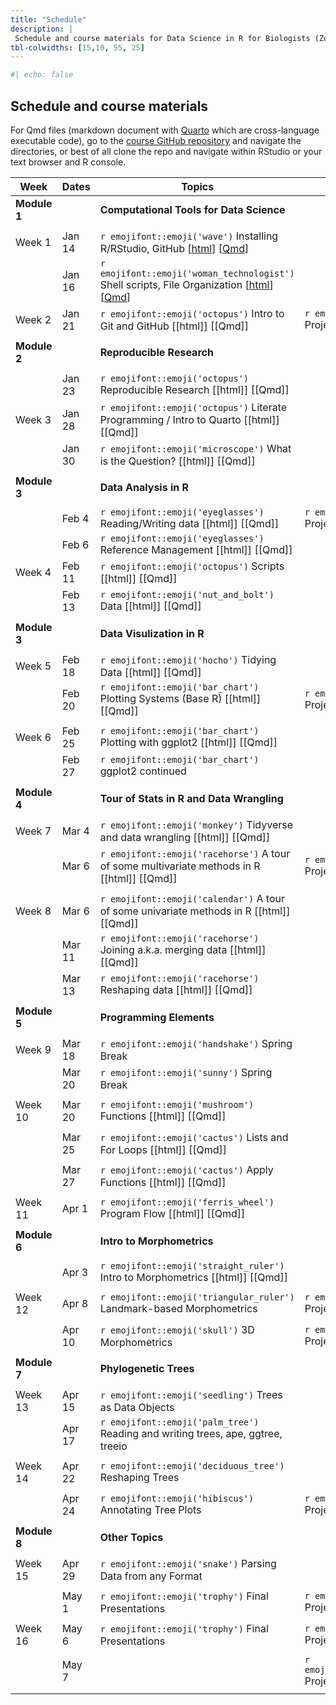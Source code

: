 ```yaml
---
title: "Schedule"
description: |
 Schedule and course materials for Data Science in R for Biologists (Zool 710 Spring 2025).
tbl-colwidths: [15,10, 55, 25]
---
```

```r
#| echo: false
```

## Schedule and course materials

For Qmd files (markdown document with [Quarto](https://quarto.org/docs/authoring/markdown-basics.html) which are cross-language executable code), go to the [course GitHub repository](https://github.com/mbutler808/mbutler808.github.io/) and navigate the directories, or best of all clone the repo and navigate within RStudio or your text browser and R console.  


::: column-page
| Week         | Dates   | Topics | Projects |     |
|---------------|---------------|---------------|---------------|---------------|
| **Module 1** |         | **Computational Tools for Data Science** |||
||||||
| Week 1       | Jan 14  | `r emojifont::emoji('wave')` Installing R/RStudio, GitHub \[[html](posts/2025-01-14-the-big-picture/)\] \[[Qmd](https://github.com/mbutler808/rclass-2025/tree/main/posts/2025-01-14-the-big-picture/index.qmd)\] |  ||
|              | Jan 16  | `r emojifont::emoji('woman_technologist')` Shell scripts, File Organization \[[html](posts/2025-01-16-your-computer-filesystems/index.qmd)\] \[[Qmd](https://github.com/mbutler808/rclass-2025/tree/main/posts/2025-01-16-your-computer-filesystems/index.qmd)\] |||
| Week 2       | Jan 21 | `r emojifont::emoji('octopus')`  Intro to Git and GitHub \[[html]\] \[[Qmd]\] |  `r emojifont::emoji('palm_tree')` Project 0 \[[html](projects/2025-01-14-project-0/index.qmd)\] \[[Qmd](https://github.com/mbutler808/mbutler808.github.io/blob/main/projects/2025-01-14-project-0/index.qmd)\]  | |
||||||
| **Module 2** |         | **Reproducible Research** |||
||||||
|        | Jan 23 | `r emojifont::emoji('octopus')` Reproducible Research \[[html]\] \[[Qmd]\]  |||
| Week 3 | Jan 28 | `r emojifont::emoji('octopus')` Literate Programming / Intro to Quarto \[[html]\] \[[Qmd]\]|||
|       | Jan 30  | `r emojifont::emoji('microscope')` What is the Question? \[[html]\] \[[Qmd]\] | | |
||||||
| **Module 3** |         | **Data Analysis in R ** |||
||||||
|              | Feb 4 | `r emojifont::emoji('eyeglasses')` Reading/Writing data \[[html]\] \[[Qmd]\]| `r emojifont::emoji('fallen_leaf')` Project 0 due | |
|              | Feb 6 | `r emojifont::emoji('eyeglasses')` Reference Management \[[html]\] \[[Qmd]\]  | ||
| Week 4       | Feb 11  | `r emojifont::emoji('octopus')` Scripts \[[html]\] \[[Qmd]\] | | |
|              | Feb 13 | `r emojifont::emoji('nut_and_bolt')` Data \[[html]\] \[[Qmd]\] | | |
||||||
| **Module 3** |         | **Data Visulization in R** | | |
||||||
|  Week 5        | Feb 18 | `r emojifont::emoji('hocho')` Tidying Data \[[html]\] \[[Qmd]\] | ||
|              | Feb 20 | `r emojifont::emoji('bar_chart')` Plotting Systems (Base R) \[[html]\] \[[Qmd]\] | `r emojifont::emoji('seedling')` Project 1 assigned |     |
||||||
| Week 6       | Feb 25 | `r emojifont::emoji('bar_chart')` Plotting with ggplot2 \[[html]\] \[[Qmd]\]| | |
|              |  Feb 27 | `r emojifont::emoji('bar_chart')` ggplot2 continued | | |
||||||
| **Module 4** |         | **Tour of Stats in R and Data Wrangling** |||
||||||
|  Week 7       | Mar 4 | `r emojifont::emoji('monkey')` Tidyverse and data wrangling \[[html]\] \[[Qmd]\] | |
|              | Mar 6  | `r emojifont::emoji('racehorse')`  A tour of some multivariate methods in R \[[html]\] \[[Qmd]\]  | `r emojifont::emoji('seedling')` Project 1 due||
||||||
| Week 8       | Mar 6 | `r emojifont::emoji('calendar')` A tour of some univariate methods in R \[[html]\] \[[Qmd]\] | | |
|              | Mar 11 | `r emojifont::emoji('racehorse')` Joining a.k.a. merging data \[[html]\] \[[Qmd]\] | | |
|              | Mar 13 | `r emojifont::emoji('racehorse')` Reshaping data \[[html]\] \[[Qmd]\] |  | |
||||||
| **Module 5** |         | **Programming Elements** | | |
||||||
| Week 9       | Mar 18 | `r emojifont::emoji('handshake')` Spring Break |||
|              | Mar 20 | `r emojifont::emoji('sunny')` Spring Break |||
||||||
| Week 10      | Mar 20 | `r emojifont::emoji('mushroom')` Functions \[[html]\] \[[Qmd]\] | | |
||||||
|              | Mar 25   | `r emojifont::emoji('cactus')` Lists and For Loops \[[html]\] \[[Qmd]\] |   | |
||||||
|              | Mar 27   | `r emojifont::emoji('cactus')` Apply Functions \[[html]\] \[[Qmd]\]|   | |
||||||
| Week 11      | Apr 1   | `r emojifont::emoji('ferris_wheel')` Program Flow  \[[html]\] \[[Qmd]\]|||
||||||
| **Module 6** |         | **Intro to Morphometrics** | | |
||||||
|              | Apr 3   | `r emojifont::emoji('straight_ruler')` Intro to Morphometrics \[[html]\] \[[Qmd]\]|||
||||||
|  Week 12     | Apr 8  | `r emojifont::emoji('triangular_ruler')` Landmark-based Morphometrics |`r emojifont::emoji('fallen_leaf')` Project 2 due||
||||||
|              | Apr 10  | `r emojifont::emoji('skull')` 3D Morphometrics |`r emojifont::emoji('chestnut')` Project 3 data check due||
||||||
| **Module 7** |         | **Phylogenetic Trees** | | |
||||||
| Week 13      | Apr 15 | `r emojifont::emoji('seedling')` Trees as Data Objects |  | |
|              | Apr 17  | `r emojifont::emoji('palm_tree')` Reading and writing trees, ape, ggtree, treeio |||
||||||
| Week 14      | Apr 22 | `r emojifont::emoji('deciduous_tree')` Reshaping Trees |||
||||||
|              | Apr 24 | `r emojifont::emoji('hibiscus')` Annotating Tree Plots |`r emojifont::emoji('memo')` Project 3 peer review due||
||||||
| **Module 8** |         | **Other Topics** | | |
||||||
| Week 15      | Apr 29  | `r emojifont::emoji('snake')` Parsing Data from any Format |||
||||||
|              | May 1  | `r emojifont::emoji('trophy')` Final Presentations | `r emojifont::emoji('bouquet')` Project 3 presentation (in class) | |
||||||
|  Week 16     | May 6  | `r emojifont::emoji('trophy')` Final Presentations | `r emojifont::emoji('bouquet')` Project 3 presentation (in class) | |
||||||
|              | May 7  |  | `r emojifont::emoji('confetti_ball')` Project 3 due | |
||||||
:::





